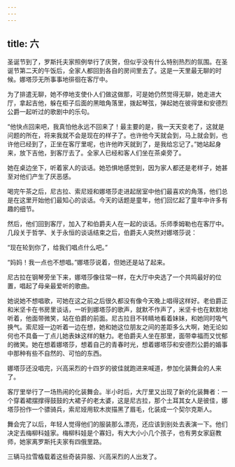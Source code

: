 ```yaml
---
---
---
```

title: 六
---



圣诞节到了，罗斯托夫家照例举行了庆贺，但似乎没有什么特别热烈的氛围。在圣诞节第二天的午饭后，全家人都回到各自的房间里去了。这是一天里最无聊的时候。娜塔莎无所事事地徘徊在客厅中。

为了排遣无聊，她不停地支使仆人们做这做那，可是她仍然觉得无聊，她走进大厅，拿起吉他，躲在柜子后面的黑暗角落里，拨起琴弦，弹起她在彼得堡和安德烈公爵一起听过的歌剧中的乐句。

“他快点回来吧，我真怕他永远不回来了！最主要的是，我一天天变老了，这就是问题的所在，将来我就不会是现在的样子了。也许他今天就会到，马上就会到，也许他已经到了，正坐在客厅里呢，也许他昨天就到了，是我给忘记了。”她站起身来，放下吉他，到客厅去了。全家人已经和客人们坐在茶桌旁了。

她在桌边坐下，听着家人的谈话。她恐惧地感觉到，因为家人都还是老样子，她甚至对他们产生了厌恶感。

喝完午茶之后，尼古拉、索尼娅和娜塔莎走进起居室中他们最喜欢的角落，他们总是在这里开始他们最知心的谈话。今天的话题是童年，他们回忆起了童年中许多有趣的细节。

然后，他们回到客厅，加入了和伯爵夫人在一起的谈话。乐师季姆勒也在客厅中。几段关于哲学、关于永恒的谈话结束之后，伯爵夫人突然对娜塔莎说：

“现在轮到你了，给我们唱点什么吧。”

“妈妈！我一点也不想唱。”娜塔莎说着，但她还是站了起来。

尼古拉在钢琴旁坐下来，娜塔莎像往常一样，在大厅中央选了一个共鸣最好的位置，唱起了母亲最爱听的歌曲。

她说她不想唱歌，可她在这之前之后很久都没有像今天晚上唱得这样好。老伯爵正和米坚卡在书房里谈话，一听到娜塔莎的歌声，就默不作声了，米坚卡也在默默地听着，他面带微笑，站在伯爵的前面。尼古拉目不转睛地看着妹妹，和她同时吸气换气。索尼娅一边听着一边在想，她和她这位朋友之间的差距多么大啊，她无论如何也不具备一丁点儿她表妹这样的魅力。老伯爵夫人坐在那里，面带幸福而又忧郁的微笑。她在想着娜塔莎，想着自己的青春时光，想着娜塔莎和安德烈公爵的婚事中那种有些不自然的、可怕的东西。

娜塔莎还没唱完，兴高采烈的十四岁的彼佳就跑进来喊道，参加化装舞会的人来了。

客厅里举行了一场热闹的化装舞会。半小时后，大厅里又出现了新的化装舞者：一个穿着裙摆撑得鼓鼓的大裙子的老太婆，这是尼古拉，那个土耳其女人是彼佳，娜塔莎扮作一个骠骑兵，索尼娅用软木炭描黑了眉毛，化装成一个契尔克斯人。

舞会完了以后，年轻人觉得他们的服装那么漂亮，还应该到别处去表演一下。他们决定去梅柳科娃家。梅柳科娃是个寡妇，有大大小小几个孩子，也有男女家庭教师，她家离罗斯托夫家有四俄里路。

三辆马拉雪橇载着这些奇装异服、兴高采烈的人出发了。